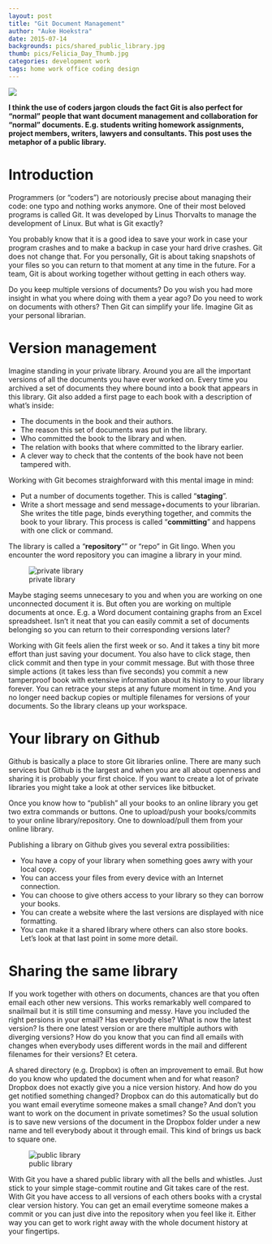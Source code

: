 ```yaml
---
layout: post
title: "Git Document Management"
author: "Auke Hoekstra"
date: 2015-07-14
backgrounds: pics/shared_public_library.jpg
thumb: pics/Felicia_Day_Thumb.jpg
categories: development work
tags: home work office coding design
---
```

![](../Pics/Felicia_Day_Librarian_Widescreen.jpg)

**I think the use of coders jargon clouds the fact Git is also perfect for "normal" people that want document management and collaboration for "normal" documents. E.g. students writing homework assignments, project members, writers, lawyers and consultants. This post uses the metaphor of a public library.**

# Introduction
Programmers (or "coders") are notoriously precise about managing their code: one typo and nothing works anymore. One of their most beloved programs is called Git. It was developed by Linus Thorvalts to manage the development of Linux. But what is Git exactly?

You probably know that it is a good idea to save your work in case your program crashes and to make a backup in case your hard drive crashes. Git does not change that. For you personally, Git is about taking snapshots of your files so you can return to that moment at any time in the future. For a team, Git is about working together without getting in each others way.

Do you keep multiple versions of documents? Do you wish you had more insight in what you where doing with them a year ago? Do you need to work on documents with others? Then Git can simplify your life. Imagine Git as your personal librarian.

# Version management
Imagine standing in your private library. Around you are all the important versions of all the documents you have ever worked on. Every time you archived a set of documents they where bound into a book that appears in this library. Git also added a first page to each book with a description of what's inside:

  * The documents in the book and their authors.
  * The reason this set of documents was put in the library.
  * Who committed the book to the library and when.
  * The relation with books that where committed to the library earlier.
  * A clever way to check that the contents of the book have not been tampered with.

Working with Git becomes straighforward with this mental image in mind:

  * Put a number of documents together. This is called "**staging**".
  * Write a short message and send message+documents to your librarian. She writes the title page, binds everything together, and commits the book to your library. This process is called "**committing**" and happens with one click or command.

The library is called a "**repository**"" or "repo" in Git lingo. When you encounter the word repository you can imagine a library in your mind.

![private library](../Pics/Private_Library.jpg)

Maybe staging seems unnecesary to you and when you are working on one unconnected document it is. But often you are working on multiple documents at once. E.g. a Word document containing graphs from an Excel spreadsheet. Isn't it neat that you can easily commit a set of documents belonging so you can return to their corresponding versions later?

Working with Git feels alien the first week or so. And it takes a tiny bit more effort than just saving your document. You also have to click stage, then click commit and then type in your commit message. But with those three simple actions (it takes less than five seconds) you commit a new tamperproof book with extensive information about its history to your library forever. You can retrace your steps at any future moment in time. And you no longer need backup copies or multiple filenames for versions of your documents. So the library cleans up your workspace.

# Your library on Github
Github is basically a place to store Git libraries online. There are many such services but Github is the largest and when you are all about openness and sharing it is probably your first choice. If you want to create a lot of private libraries you might take a look at other services like bitbucket.

Once you know how to "publish" all your books to an online library you get two extra commands or buttons. One to upload/push your books/commits to your online library/repository. One to download/pull them from your online library.

Publishing a library on Github gives you several extra possibilities:

  * You have a copy of your library when something goes awry with your local copy.
  * You can access your files from every device with an Internet connection.
  * You can choose to give others access to your library so they can borrow your books.
  * You can create a website where the last versions are displayed with nice formatting.
  * You can make it a shared library where others can also store books. Let's look at that last point in some more detail.

# Sharing the same library
If you work together with others on documents, chances are that you often email each other new versions. This works remarkably well compared to snailmail but it is still time consuming and messy. Have you included the right persions in your email? Has everybody else? What is now the latest version? Is there one latest version or are there multiple authors with diverging versions? How do you know that you can find all emails with changes when everybody uses different words in the mail and different filenames for their versions? Et cetera.

A shared directory (e.g. Dropbox) is often an improvement to email. But how do you know who updated the document when and for what reason? Dropbox does not exactly give you a nice version history. And how do you get notified something changed? Dropbox can do this automatically but do you want email everytime someone makes a small change? And don't you want to work on the document in private sometimes? So the usual solution is to save new versions of the document in the Dropbox folder under a new name and tell everybody about it through email. This kind of brings us back to square one.

![public library](../Pics/shared_public_library.jpg)

With Git you have a shared public library with all the bells and whistles. Just stick to your simple stage-commit routine and Git takes care of the rest. With Git you have access to all versions of each others books with a crystal clear version history. You can get an email everytime someone makes a commit or you can just dive into the repository when you feel like it. Either way you can get to work right away with the whole document history at your fingertips.
